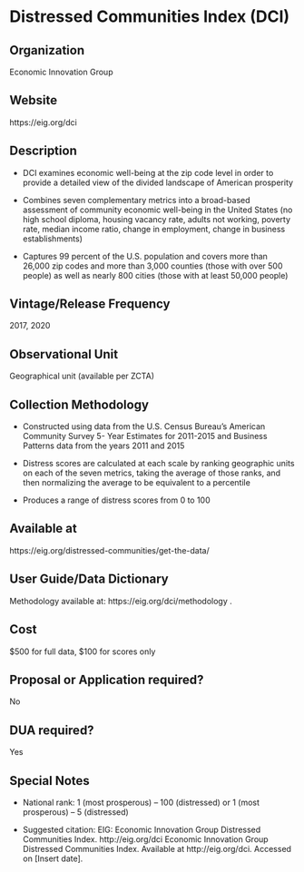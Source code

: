 \mainmatter

<!-- Generated by generateRmd.R; do not edit by hand  -->

# Distressed Communities Index (DCI)

## Organization
Economic Innovation Group

## Website
https://eig.org/dci

## Description
* DCI examines economic well-being at the zip code level in order to provide a detailed view of the divided landscape of American prosperity
* Combines seven complementary metrics into a broad-based assessment of community economic well-being in the United States (no high school diploma, housing vacancy rate, adults not working, poverty rate, median income ratio, change in employment, change in business establishments) 
* Captures 99 percent of the U.S. population and covers more than 26,000 zip codes and more than 3,000 counties (those with over 500 people) as well as nearly 800 cities (those with at least 50,000 people)

## Vintage/Release Frequency
2017, 2020

## Observational Unit
Geographical unit (available per ZCTA)

## Collection Methodology
*	Constructed using data from the U.S. Census Bureau’s American Community Survey 5- Year Estimates for 2011-2015 and Business Patterns data from the years 2011 and 2015 
*	Distress scores are calculated at each scale by ranking geographic units on each of the seven metrics, taking the average of those ranks, and then normalizing the average to be equivalent to a percentile 
*	Produces a range of distress scores from 0 to 100

## Available at
https://eig.org/distressed-communities/get-the-data/

## User Guide/Data Dictionary
Methodology available at: https://eig.org/dci/methodology .

## Cost
$500 for full data, $100 for scores only

## Proposal or Application required?
No

## DUA required?
Yes

## Special Notes
* National rank: 1 (most prosperous) – 100 (distressed) or 1 (most prosperous) – 5 (distressed)
* Suggested citation: EIG: Economic Innovation Group Distressed Communities Index. http://eig.org/dci Economic Innovation Group Distressed Communities Index. Available at http://eig.org/dci. Accessed on [Insert date].


